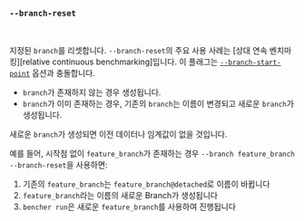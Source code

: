 ### `--branch-reset`

<br />

지정된 `branch`를 리셋합니다.
`--branch-reset`의 주요 사용 사례는 [상대 연속 벤치마킹][relative continuous benchmarking]입니다.
이 플래그는 [`--branch-start-point`][branch start point] 옵션과 충돌합니다.

- `branch`가 존재하지 않는 경우 생성됩니다.
- `branch`가 이미 존재하는 경우, 기존의 `branch`는 이름이 변경되고
  새로운 `branch`가 생성됩니다.

새로운 `branch`가 생성되면 이전 데이터나 임계값이 없을 것입니다.

예를 들어, 시작점 없이 `feature_branch`가 존재하는 경우
`--branch feature_branch --branch-reset`을 사용하면:

1. 기존의 `feature_branch`는 `feature_branch@detached`로 이름이 바뀝니다
2. `feature_branch`라는 이름의 새로운 Branch가 생성됩니다
3. `bencher run`은 새로운 `feature_branch`를 사용하여 진행됩니다

[상대 연속 벤치마킹]: /ko/docs/how-to/track-benchmarks/#relative-continuous-benchmarking

[branch start point]: #--branch-start-point-branch